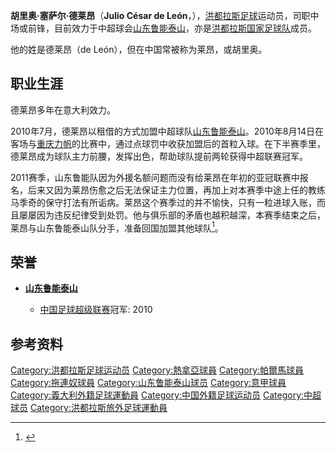 {{noteta|G1=足球}}{{infobox Football biography
| playername = 胡里奥·塞萨尔·德莱昂<br />Julio César de León
| fullname = 胡里奥·塞萨尔·德莱昂
| nickname = 兰博 (Rambo)
| englishfullname = Julio César de León
| image = [[File:Leon_Dailey_Julio_Cesar.jpg|250px]]
| countryofbirth = {{HON}}
| cityofbirth = [[科爾特斯港|科爾特斯港]]
| dateofbirth = {{birth date and age|1979|9|13}}
| height = {{height|m=1.74}}
| position = 中场/前锋
| currentclub = [[山东鲁能泰山|山东鲁能泰山]]
| clubnumber = 17
| youthyears =
| youthclubs =
| years = 2001-2007<br />2007-2008<br />2008-2010<br />2009-2010<br />2010-2011
| clubs = [[雷吉纳足球俱乐部|雷吉纳]]<br />[[热那亚板球与足球俱乐部|热那亚]]<br />[[帕尔玛足球俱乐部|帕尔玛]]<br />→[[都灵足球俱乐部|都灵]] (租借)<br />→[[山东鲁能泰山|山东鲁能泰山]] (租借)
| caps(goals) = 65 (5)<br />21 (4)<br />32 (6) <br /> 21 (3)<br />26 (4)
| nationalyears = 1999-
| nationalteam = {{fb|HON}}
| nationalcaps(goals) = 76 (15)
| pcupdate = 2011年7月17日 (日) 10:59 (UTC)
| ntupdate = 2010年6月
|}}

'''胡里奥·塞萨尔·德莱昂'''（'''Julio César de León'''，{{bd|1979年|9月13日|||D}}），[[洪都拉斯|洪都拉斯]][[足球|足球]]运动员，司职中场或前锋，目前效力于中超球会[[山东鲁能泰山|山东鲁能泰山]]，亦是[[洪都拉斯国家足球队|洪都拉斯国家足球队]]成员。

他的姓是德莱昂（de León），但在中国常被称为莱昂，或胡里奥。

==职业生涯==

德莱昂多年在意大利效力。

2010年7月，德莱昂以租借的方式加盟中超球队[[山东鲁能泰山|山东鲁能泰山]]。2010年8月14日在客场与[[重庆力帆|重庆力帆]]的比赛中，通过点球罚中收获加盟后的首粒入球。在下半赛季里，德莱昂成为球队主力前腰，发挥出色，帮助球队提前两轮获得中超联赛冠军。

2011赛季，山东鲁能队因为外援名额问题而没有给莱昂在年初的亚冠联赛中报名，后来又因为莱昂伤愈之后无法保证主力位置，再加上对本赛季中途上任的教练马季奇的保守打法有所诟病。莱昂这个赛季过的并不愉快，只有一粒进球入账，而且屡屡因为违反纪律受到处罚。他与俱乐部的矛盾也越积越深，本赛季结束之后，莱昂与山东鲁能泰山队分手，准备回国加盟其他球队<ref>{{Cite web |url=http://sports.sina.com.cn/j/2011-10-31/08335809918.shtml |title=莱昂炮轰马季奇只知道防守 感觉在鲁能没得到尊重 |access-date=2011-11-12 |archive-date=2019-09-05 |archive-url=https://web.archive.org/web/20190905174250/http://sports.sina.com.cn/j/2011-10-31/08335809918.shtml |dead-url=no }}</ref>。

== 荣誉 ==
*{{flagicon|CHN}} '''[[山东鲁能泰山|山东鲁能泰山]]'''
** [[中国足球超级联赛|中国足球超级联赛]]冠军: 2010
==参考资料==
{{reflist}}

{{2010年山东鲁能泰山名单}}

{{DEFAULTSORT:De Leon}}
[[Category:洪都拉斯足球运动员|Category:洪都拉斯足球运动员]]
[[Category:熱拿亞球員|Category:熱拿亞球員]]
[[Category:帕爾馬球員|Category:帕爾馬球員]]
[[Category:拖連奴球員|Category:拖連奴球員]]
[[Category:山东鲁能泰山球员|Category:山东鲁能泰山球员]]
[[Category:意甲球員|Category:意甲球員]]
[[Category:義大利外籍足球運動員|Category:義大利外籍足球運動員]]
[[Category:中国外籍足球运动员|Category:中国外籍足球运动员]]
[[Category:中超球员|Category:中超球员]]
[[Category:洪都拉斯旅外足球運動員|Category:洪都拉斯旅外足球運動員]]